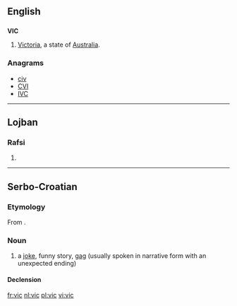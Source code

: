==English==

==={{abbreviation}}===
'''VIC'''

# [[Victoria]], a state of [[Australia]].

===Anagrams===
* [[civ#English|civ]]
* [[CVI#English|CVI]]
* [[IVC#English|IVC]]

----

==Lojban==

===Rafsi===
{{jbo-rafsi}}

# {{rafsi of|vimcu}}

----

==Serbo-Croatian==

===Etymology===
From {{etyl|de|sh}} {{term|Witz|lang=de}}.

===Noun===
{{sh-noun|g=m|head=vȉc|r|виц|ви̏ц}}

# a [[joke]], funny story, [[gag]] (usually spoken in narrative form with an unexpected ending)

====Declension====
{{sh-decl-noun
|vȉc|vicevi
|vìca|viceva
|vicu|vicevima
|vic|viceve
|vicu|vicevi
|vicu|vicevima
|vicem|vicevima
}}

[[fr:vic]]
[[nl:vic]]
[[pl:vic]]
[[vi:vic]]
